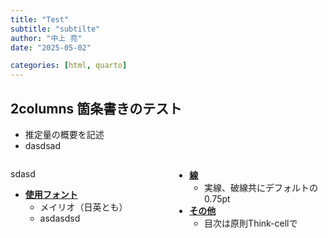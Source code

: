 ```yaml
---
title: "Test"
subtitle: "subtilte"
author: "中上 亮"
date: "2025-05-02"

categories: [html, quarto]
---
```


## 2columns 箇条書きのテスト

<div class="message-box">

- 推定量の概要を記述
- dasdsad

</div>

:::: {.columns}

::: {.column width="50%"}

sdasd


- **<u>使用フォント</u>**
    - メイリオ（日英とも）
    - asdasdsd


:::

::: {.column width="50%"}


- **<u>線</u>**
    - 実線、破線共にデフォルトの0.75pt


- **<u>その他</u>**
    - 目次は原則Think-cellで


:::



::::
